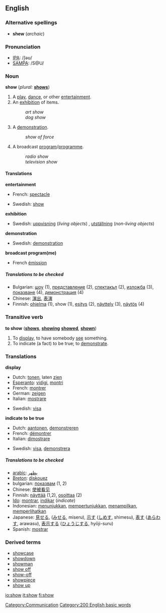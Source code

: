 ==English==
===Alternative spellings===
*'''shew''' (''archaic'')

===Pronunciation===
*[[IPA]]: /ʃəʊ/
*[[SAMPA]]: /S@U/

===Noun===
'''show'''  (''plural:'' '''[[shows]]''')

#A [[play]], [[dance]], or other [[entertainment]].
#An [[exhibition]] of items.
#:''art show''
#:''dog show''
#A [[demonstration]].
#:''show of force''
#A broadcast [[program]]/[[programme]].
#:''radio show''
#:''television show''

====Translations====

'''entertainment'''
{{top}}
*French: [[spectacle#French|spectacle]] {{m}}
{{mid}}
*Swedish: [[show#Swedish|show]] {{c}}
{{bottom}}

'''exhibition'''
{{top}}
{{mid}}
*Swedish: [[uppvisning]] (''living objects'') {{c}}, [[utställning]] (''non-living objects'') {{c}}
{{bottom}}

'''demonstration'''
{{top}}
{{mid}}
*Swedish: [[demonstration#Swedish|demonstration]]
{{bottom}}

'''broadcast program(me)'''
{{top}}
*French [[émission]] {{m}}
{{mid}}
{{bottom}}

=====Translations to be checked=====
<!--Remove this section once all of the translations below have been moved into the tables above.-->
{{checktrans}}

*Bulgarian: [[шоу]] {{n}} (1), [[представление]] {{n}} (2), [[спектакъл]] {{n}} (2), [[изложба]] {{f}} (3), [[показване]] {{n}} (4), [[демонстрация]] {{f}} (4)
*Chinese: [[演出]], [[表演]]
*Finnish: [[ohjelma]] (1), show (1), [[esitys]] (2), [[näyttely]] (3), [[näytös]] (4)


===Transitive verb===
'''to show''' ('''[[shows]]''', '''[[showing]]''' '''[[showed]]''', '''[[shown]]''')

#To [[display]], to have somebody [[see]] something.
#To indicate (a fact) to be true; to [[demonstrate]].

===Translations===

'''display'''
{{top}}
*Dutch: [[tonen]], laten [[zien]]
*[[Esperanto]]: [[vidigi]], [[montri]]
*French: [[montrer]]
*German: [[zeigen]]
*Italian: [[mostrare]]
{{mid}}
*Swedish: [[visa#Swedish|visa]]
{{bottom}}

'''indicate to be true'''
{{top}}
*Dutch: [[aantonen]], [[demonstreren]]
*French: [[démontrer]]
*Italian: [[dimostrare]]
{{mid}}
*Swedish: [[visa#Swedish|visa]], [[demonstrera]]
{{bottom}}

=====Translations to be checked=====
<!--Remove this section once all of the translations below have been moved into the tables above.-->
{{checktrans}}
*[[arabic]]: [[يظهر]]
*[[Breton]]: [[diskouez]]
*bulgarian: [[показвам]] (1, 2)
*Chinese: [[使被看见]]
*Finnish: [[näyttää]] (1,2), [[osoittaa]] (2)
*[[Ido]]: [[montrar]], [[indikar]] (''indicate'')
*Indonesian: [[tunjuk|menunjukkan]], [[tunjuk|mempertunjukkan]], [[tampil|menampilkan]], [[lihat|memperlihatkan]]
*Japanese: [[見せる]], ([[みせる]], miseru), [[示す]] ([[しめす]], shimesu), [[表す]] ([[あらわす]], arawasu), [[表示]]する ([[ひょうじ]]する, hyōji-suru) 
*Spanish: [[mostrar]]

===Derived terms===
*[[showcase]]
*[[showdown]]
*[[showman]]
*[[show off]]<!--verb-->
*[[show-off]]<!--noun-->
*[[showpiece]]
*[[show up]]

[[Category:Communication]]
[[Category:200 English basic words]]

[[io:show]]
[[it:show]]
[[fi:show]]